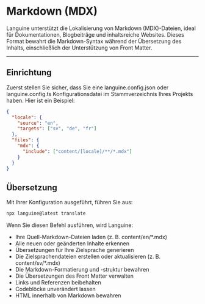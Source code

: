 # Markdown (MDX)

Languine unterstützt die Lokalisierung von Markdown (MDX)-Dateien, ideal für Dokumentationen, Blogbeiträge und inhaltsreiche Websites. Dieses Format bewahrt die Markdown-Syntax während der Übersetzung des Inhalts, einschließlich der Unterstützung von Front Matter.

---

## Einrichtung

Zuerst stellen Sie sicher, dass Sie eine languine.config.json oder languine.config.ts Konfigurationsdatei im Stammverzeichnis Ihres Projekts haben. Hier ist ein Beispiel:

```json
{
  "locale": {
    "source": "en",
    "targets": ["sv", "de", "fr"]
  },
  "files": {
    "mdx": {
      "include": ["content/[locale]/**/*.mdx"]
    }
  }
}
```

## Übersetzung

Mit Ihrer Konfiguration ausgeführt, führen Sie aus:

```bash
npx languine@latest translate
```

Wenn Sie diesen Befehl ausführen, wird Languine:

- Ihre Quell-Markdown-Dateien laden (z. B. content/en/*.mdx)
- Alle neuen oder geänderten Inhalte erkennen
- Übersetzungen für Ihre Zielsprache generieren
- Die Zielsprachendateien erstellen oder aktualisieren (z. B. content/sv/*.mdx)
- Die Markdown-Formatierung und -struktur bewahren
- Die Übersetzungen des Front Matter verwalten
- Links und Referenzen beibehalten
- Codeblöcke unverändert lassen
- HTML innerhalb von Markdown bewahren
